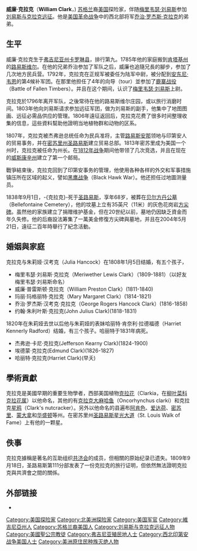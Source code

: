 {{Copy edit|time=2022-05-21T13:06:15+00:00}}
{{noteTA
|1=zh:刘易斯;zh-hans:刘易斯;zh-hant:劉易斯;zh-tw:路易斯;zh-hk:路易斯;zh-mo:路易斯;
}}
{{Infobox Politician
| name           = 威廉·克拉克<br>William Clark
| image          = William Clark-Charles Willson Peale.jpg
| imagesize      = 
| caption        = 
| birth_date     = {{Birth date|1770|08|01}}
| birth_place    = [[弗吉尼亚殖民地|弗吉尼亚殖民地]][[莱迪史密斯_(维吉尼亚州)|莱迪史密斯(Ladysmith)]]
| death_date     = {{death date and age|1838|09|01|1770|08|01}}
| death_place    = [[圣路易斯_(密苏里州)|圣路易斯 (密苏里州)]]
| title          = 第4任[[密苏里州州长列表|密苏里州州长]]
| appointer      = [[詹姆斯·麦迪逊|詹姆斯·麦迪逊]]
| term_start     = 1813年月1日
| term_end       = 1820年9月18日
| predecessor    = [[本杰明·霍华德_(密苏里州)|本杰明·霍华德]]
| successor      = [[亚历山大·麦克奈尔|亚历山大·麦克奈尔]]
| party          =
| occupation     = 军人、探险家、政治家
| spouse         = Julia Hancock<br />Harriet Kennerly Radford
| parents        = John Clark III,<br /> Ann Rogers Clark
| relations      = [[乔纳森·克拉克_(军人)|乔纳森·克拉克]]将军 (兄弟)<br /> [[乔治·罗杰斯·克拉克|乔治·罗杰斯·克拉克]] (兄弟)<br /> Ann Clark Gwatmey (sister)<br /> 约翰·克拉克上尉(brother)<br /> 理查德·克拉克中尉(brother)<br /> 埃德蒙·克拉克上尉 (brother)<br /> Lucy Clark Croghan (sister)<br /> Elizabeth Clark Anderson (sister)<br /> Frances "Fanny" Clark O'Fallon Minn Fitzhugh (sister)
| children       =
| signature      = William Clark Signature.svg
}}
'''威廉·克拉克'''（'''William Clark'''，{{bd|1770年|8月1日|1838年|9月1日|catIdx=C}}) [[苏格兰|苏格兰]]裔[[美国|美国]]探险家，伴随[[梅里韦瑟·刘易斯|梅里韦瑟·刘易斯]]参加[[刘易斯与克拉克远征|刘易斯与克拉克远征]]。他是[[美国革命战争|美国革命战争]]中的西北部将军[[乔治·罗杰斯·克拉克|乔治·罗杰斯·克拉克]]的弟弟。 

==生平==

威廉·克拉克生于[[弗吉尼亚州|弗吉尼亚州]][[加羅林縣_(維吉尼亞州)|卡罗琳县]]，排行第九。1785年他的家庭搬到[[肯塔基州|肯塔基州]]的[[路易斯维尔|路易斯维尔]]。在他的兄弟乔治参加了军队之后，威廉也追隨兄長的腳步，参加了几次地方民兵营。1792年，克拉克在正规军被委任为陆军中尉，被分配到[[安东尼·韦恩|安东尼·韦恩]]的第4候补军团。在那里他担任了4年的向导（tour）並参加了[[鹿寨战役|鹿寨战役]]（Battle of Fallen Timbers）。并且在这个期间，认识了[[梅里韦瑟·刘易斯|梅里韦瑟·刘易斯]]上尉。

克拉克於1796年离开军队，之後常待在他的路易斯维尔庄园，或以旅行消磨时间。1803年他向刘易斯请求参加远征军团，做为刘易斯的副手，他集中了地图图画、远征必需品供应的管理。1806年遠征返回后，克拉克花费了很多时间整理收集的信息，這些資料幫助他證明当地植物群和动物的区系。

1807年，克拉克被杰弗逊总统任命为民兵准将，主管[[路易斯安那|路易斯安那]]领地与印第安人的贸易事务，并在[[密苏里州|密苏里州]][[圣路易斯_(密苏里州)|圣路易斯]]建立贸易总部。1813年密苏里成为美国一个州时，克拉克被任命为州长。在[[1812年战争|1812年战争]]期间他带领了几次竞选，并且在现在的[[威斯康辛州|威斯康辛州]]建立了第一个邮局。

戰爭結束後，克拉克回到了印第安事务的管理，他使用各种各样的外交和军事措施镇压所在区域的起义，譬如[[黑鹰战争|黑鹰战争]]（Black Hawk War）。他还担任过地圖测量员。

1838年9月1日，-{克拉克}-死于[[圣路易斯_(密苏里州)|圣路易斯]]，享年68岁，被葬在[[贝尔方丹公墓|贝尔方丹公墓]]（Bellefontaine Cemetery），他的坟墓上立有35英尺（11米）的灰色花岗岩[[方尖碑|方尖碑]]。虽然他的家族建立了捐赠维护基金，但在20世纪以前，墓地仍因缺乏資金而年久失修。他的后裔設法筹集了一萬美金修復方尖碑與墓地，并且在2004年5月21日，遠征二百年時舉行了紀念活動。

== 婚姻與家庭 ==
克拉克与朱莉娅·汉考克（Julia Hancock）在1808年1月5日结婚，有五个孩子，
*梅里韦瑟·刘易斯·克拉克（Meriwether Lewis Clark）（1809-1881）（以好友梅里韦瑟·刘易斯命名）
*威廉·普雷斯顿·克拉克（William Preston Clark）(1811-1840)
*玛丽·玛格丽特·克拉克（Mary Margaret Clark）(1814-1821)
*乔治·罗杰斯·汉考克·克拉克（George Rogers Hancock Clark）(1816-1858)
*约翰·朱利叶斯·克拉克(John Julius Clark)(1818-1831)

1820年在朱莉娅去世以后他与朱莉娅的表妹哈丽特·肯奈利·拉德福德（Harriet Kennerly Radford）结婚，有三个孩子。哈丽特于1831年病死。
*杰弗逊·卡尼·克拉克(Jefferson Kearny Clark)(1824-1900)
*埃德蒙·克拉克(Edmund Clark)(1826-1827)
*哈丽特·克拉克(Harriet Clark)(早夭)


== 學術貢獻 ==

克拉克是美國早期的重要生物學者，西部美国植物[[克拉花|克拉花]]（Clarkia，在[[柳叶菜科|柳叶菜科]][[克拉花属|克拉花属]]）以他命名，其他的有[[克拉克大麻哈鱼|克拉克大麻哈鱼]]（Oncorhynchus clarki）和克拉克[[星鸦|星鸦]]（Clark's nutcracker）。另外以他命名的县遍布[[阿肯色|阿肯色]]、[[爱达荷|爱达荷]]、[[密苏里|密苏里]]、[[蒙大拿|蒙大拿]]和[[华盛顿|华盛顿]]等州。在密苏里州[[圣路易斯星光大道|圣路易斯星光大道]]（St. Louis Walk of Fame）上有他的一颗星。

==佚事==
克拉克據稱是著名的互助组织[[共济会|共济会]]的成员，但相關的原始纪录已遗失。1809年9月18日，圣路易斯第111分部发表了一份克拉克的旅行证明，但依然無法證明克拉克與共濟會之間的關係。

== 外部链接 ==
* {{gutenberg author| id=William+Clark | name=William Clark}}

{{Authority control}}
{{DEFAULTSORT: Clark, William}}
[[Category:美国探险家|Category:美国探险家]]
[[Category:北美洲探险家|Category:北美洲探险家]]
[[Category:美国军官|Category:美国军官]]
[[Category:維吉尼亞州人|Category:維吉尼亞州人]]
[[Category:苏格兰裔美国人|Category:苏格兰裔美国人]]
[[Category:刘易斯与克拉克远征人物|Category:刘易斯与克拉克远征人物]]
[[Category:美國聖公宗教徒|Category:美國聖公宗教徒]]
[[Category:弗吉尼亚殖民地人士|Category:弗吉尼亚殖民地人士]]
[[Category:西北印第安战争美国人士|Category:西北印第安战争美国人士]]
[[Category:美洲原住民种族灭绝人物|Category:美洲原住民种族灭绝人物]]